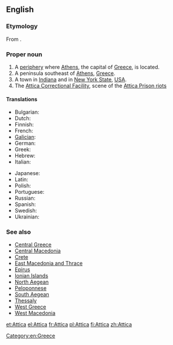 ==English==
{{wikipedia}}

===Etymology===
From {{etyl|grc|en}} {{term|Ἀττική|lang=grc}}.

===Proper noun===
{{en-proper noun}}

# A [[periphery]] where [[Athens]], the capital of [[Greece]], is located.
# A peninsula southeast of [[Athens]], [[Greece]].
# A town in [[Indiana]] and in [[New York State]], [[USA]].
# The [[w:Attica Correctional Facility|Attica Correctional Facility]], scene of the [[w:Attica Prison riots|Attica Prison riots]]

====Translations====
{{trans-top|a periphery}}
* Bulgarian: {{t-|bg|Атика|tr=Atika|f}}
* Dutch: {{t-|nl|Attica}}
* Finnish: {{t-|fi|Attika}}
* French: {{t+|fr|Attique}}
* [[Galician]]: {{t-|gl|Ática|f}}
* German: {{t+|de|Attika}}
* Greek: {{t+|el|Αττική|tr=Attikē}}
* Hebrew: {{t-|he|אטיקה|tr=Atika|f}}
* Italian: {{t-|it|Attica|f}}
{{trans-mid}}
* Japanese: {{t-|ja|アッティカ|tr=Attika}}
* Latin: {{t-|la|Attica|f}}
* Polish: {{t-|pl|Attyka|f}}
* Portuguese: {{t-|pt|Ática|f}}
* Russian: {{t-|ru|Аттика|tr=Attika|f}}
* Spanish: {{t+|es|Ática|f}}
* Swedish: {{t-|sv|Attika}}
* Ukrainian: {{t-|uk|Аттіка|tr=Attika|f}}
{{trans-bottom}}

===See also===
* [[Central Greece]]
* [[Central Macedonia]]
* [[Crete]]
* [[East Macedonia and Thrace]]
* [[Epirus]]
* [[Ionian Islands]]
* [[North Aegean]]
* [[Peloponnese]]
* [[South Aegean]]
* [[Thessaly]]
* [[West Greece]]
* [[West Macedonia]]

[[Category:en:Greece]]

[[et:Attica]]
[[el:Attica]]
[[fr:Attica]]
[[pl:Attica]]
[[fi:Attica]]
[[zh:Attica]]